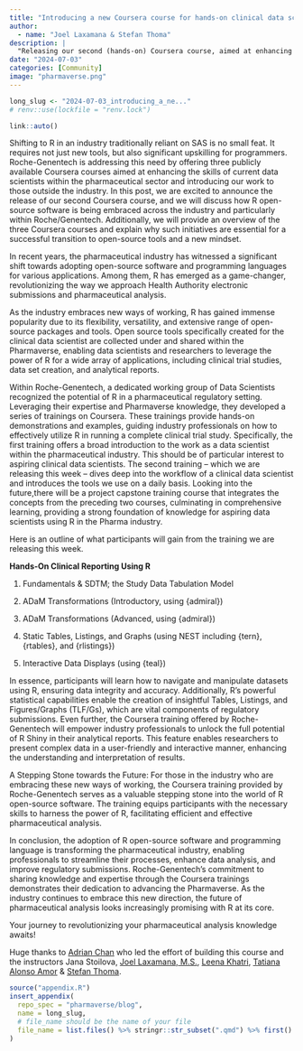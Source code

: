 ```yaml
---
title: "Introducing a new Coursera course for hands-on clinical data science using R."
author:
  - name: "Joel Laxamana & Stefan Thoma"
description: |
  "Releasing our second (hands-on) Coursera course, aimed at enhancing the skills of data scientists and shedding light on the impact of R open-source software within the industry."
date: "2024-07-03"
categories: [Community]
image: "pharmaverse.png"
---
```


<!--------------- typical setup ----------------->

```r
long_slug <- "2024-07-03_introducing_a_ne..."
# renv::use(lockfile = "renv.lock")
```

<!--------------- post begins here ----------------->

```r
link::auto()
```

Shifting to R in an industry traditionally reliant on SAS is no small feat.
It requires not just new tools, but also significant upskilling for programmers.
Roche-Genentech is addressing this need by offering three publicly available Coursera courses aimed at enhancing the skills of current data scientists within the pharmaceutical sector and introducing our work to those outside the industry.
In this post, we are excited to announce the release of our second Coursera course, and we will discuss how R open-source software is being embraced across the industry and particularly within Roche/Genentech.
Additionally, we will provide an overview of the three Coursera courses and explain why such initiatives are essential for a successful transition to open-source tools and a new mindset.

In recent years, the pharmaceutical industry has witnessed a significant shift towards adopting open-source software and programming languages for various applications.
Among them, R has emerged as a game-changer, revolutionizing the way we approach Health Authority electronic submissions and pharmaceutical analysis.

As the industry embraces new ways of working, R has gained immense popularity due to its flexibility, versatility, and extensive range of open-source packages and tools.
Open source tools specifically created for the clinical data scientist are collected under and shared within the Pharmaverse, enabling data scientists and researchers to leverage the power of R for a wide array of applications, including clinical trial studies, data set creation, and analytical reports.

Within Roche-Genentech, a dedicated working group of Data Scientists recognized the potential of R in a pharmaceutical regulatory setting.
Leveraging their expertise and Pharmaverse knowledge, they developed a series of trainings on Coursera.
These trainings provide hands-on demonstrations and examples, guiding industry professionals on how to effectively utilize R in running a complete clinical trial study.
Specifically, the first training offers a broad introduction to the work as a data scientist within the pharmaceutical industry.
This should be of particular interest to aspiring clinical data scientists.
The second training -- which we are releasing this week -- dives deep into the workflow of a clinical data scientist and introduces the tools we use on a daily basis.
Looking into the future,there will be a project capstone training course that integrates the concepts from the preceding two courses, culminating in comprehensive learning, providing a strong foundation of knowledge for aspiring data scientists using R in the Pharma industry.

Here is an outline of what participants will gain from the training we are releasing this week.

**Hands-On Clinical Reporting Using R**

1.  Fundamentals & SDTM; the Study Data Tabulation Model

2.  ADaM Transformations (Introductory, using {admiral})

3.  ADaM Transformations (Advanced, using {admiral})

4.  Static Tables, Listings, and Graphs (using NEST including {tern}, {rtables}, and {rlistings})

5.  Interactive Data Displays (using {teal})

In essence, participants will learn how to navigate and manipulate datasets using R, ensuring data integrity and accuracy.
Additionally, R's powerful statistical capabilities enable the creation of insightful Tables, Listings, and Figures/Graphs (TLF/Gs), which are vital components of regulatory submissions.
Even further, the Coursera training offered by Roche-Genentech will empower industry professionals to unlock the full potential of R Shiny in their analytical reports.
This feature enables researchers to present complex data in a user-friendly and interactive manner, enhancing the understanding and interpretation of results.

A Stepping Stone towards the Future: For those in the industry who are embracing these new ways of working, the Coursera training provided by Roche-Genentech serves as a valuable stepping stone into the world of R open-source software.
The training equips participants with the necessary skills to harness the power of R, facilitating efficient and effective pharmaceutical analysis.

In conclusion, the adoption of R open-source software and programming language is transforming the pharmaceutical industry, enabling professionals to streamline their processes, enhance data analysis, and improve regulatory submissions.
Roche-Genentech's commitment to sharing knowledge and expertise through the Coursera trainings demonstrates their dedication to advancing the Pharmaverse.
As the industry continues to embrace this new direction, the future of pharmaceutical analysis looks increasingly promising with R at its core.

Your journey to revolutionizing your pharmaceutical analysis knowledge awaits!

Huge thanks to [Adrian Chan](https://www.linkedin.com/in/adrian-c-23420033/) who led the effort of building this course and the instructors Jana Stoilova, [Joel Laxamana, M.S.](https://www.linkedin.com/in/jlaxamana/), [Leena Khatri](https://www.linkedin.com/in/leena-khatri-a8a364108/), [Tatiana Alonso Amor](https://www.linkedin.com/in/tamor/) & [Stefan Thoma](https://www.linkedin.com/in/stefan-thoma-77537bb5/).

<!--------------- appendices go here ----------------->

```r
source("appendix.R")
insert_appendix(
  repo_spec = "pharmaverse/blog",
  name = long_slug,
  # file_name should be the name of your file
  file_name = list.files() %>% stringr::str_subset(".qmd") %>% first()
)
```
